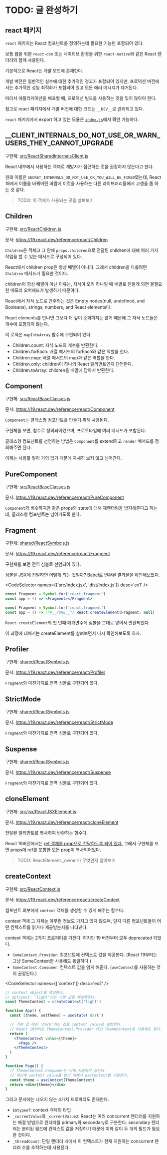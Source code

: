 
# TODO: 글 완성하기

## react 패키지

`react` 패키지는 React 컴포넌트를 정의하는데 필요한 기능만 포함되어 있다.

보통 웹을 위한 `react-dom` 또는 네이티브 환경을 위한 `react-native`와 같은 React 렌더러와 함께 사용된다.

기본적으로 React는 개발 모드에 존재한다.

개발 버전은 일반적인 실수에 대한 추가적인 경고가 포함되어 있지만, 프로덕션 버전에서는 추가적인 성능 최적화가 포함되어 있고 모든 에러 메시지가 제거된다.

따라서 애플리케이션을 배포할 때, 프로덕션 빌드를 사용하는 것을 잊지 않아야 한다.

참고로 react 패키지에서 개발 버전에 대한 코드는 `__DEV__`로 관리되고 있다.

`react` 패키지에서 export 하고 있는 모듈은 [`index.js`](https://github.com/facebook/react/blob/main/packages/react/index.js)에서 확인 가능하다.

## \_\_CLIENT_INTERNALS_DO_NOT_USE_OR_WARN_USERS_THEY_CANNOT_UPGRADE

구현체: [src/ReactSharedInternalsClient.js](https://github.com/facebook/react/blob/main/packages/react/src/ReactSharedInternalsClient.js)

React 내부에서 사용하는 객체로 개발자가 접근하는 것을 권장하지 않는다고 한다.

원래 이름은 `SECRET_INTERNALS_DO_NOT_USE_OR_YOU_WILL_BE_FIRED`였는데, React 19에서 이름을 바꿔버린 바람에 이것을 사용하는 다른 라이브러리들에서 고생을 좀 하는 것 같다.

> TODO: 이 객체가 사용되는 곳을 살펴보기

## Children

구현체: [src/ReactChildren.js](https://github.com/facebook/react/blob/main/packages/react/src/ReactChildren.js)

문서: https://19.react.dev/reference/react/Children

`Children`은 객체고 그 안에 `props.children`으로 전달된 children에 대해 여러 가지 작업을 할 수 있는 메서드로 구성되어 있다.

React에서 children prop은 항상 배열이 아니다. 그래서 children을 다룰려면 `Children` 메서드가 필요한 것이다.

children이 항상 배열이 아닌 이유는, 자식이 오직 하나일 때 배열로 만들게 되면 불필요한 메모리 오버헤드가 발생하기 때문이다.

React에서 자식 노드로 간주되는 것은 Empty nodes(null, undefined, and Booleans), strings, numbers, and React elements다.

React elements를 만나면 그보다 더 깊이 순회하지는 않기 때문에 그 자식 노드들은 개수에 포함되지 않는다.

이 로직은 `mapIntoArray` 함수에 구현되어 있다.

- Children.count: 자식 노드의 개수를 반환한다.
- Children.forEach: 배열 메서드의 forEach와 같은 역할을 한다.
- Children.map: 배열 메서드의 map과 같은 역할을 한다.
- Children.only: children이 하나의 React 엘리먼트인지 단언한다.
- Children.toArray: children을 배열에 담아서 반환한다.

## Component

구현체: [src/ReactBaseClasses.js](https://github.com/facebook/react/blob/main/packages/react/src/ReactBaseClasses.js)

문서: https://19.react.dev/reference/react/Component

`Component`는 클래스형 컴포넌트를 만들기 위해 사용된다.

구현체를 보면, 함수로 정의되어있으며, 프로토타입에 여러 메서드가 포함된다.

클래스형 컴포넌트를 선언하는 방법은 `Component`를 extend하고 `render` 메서드를 정의해주면 된다.

이제는 사용할 일이 거의 없기 때문에 자세히 보지 않고 넘어간다.

## PureComponent

구현체: [src/ReactBaseClasses.js](https://github.com/facebook/react/blob/main/packages/react/src/ReactBaseClasses.js)

문서: https://19.react.dev/reference/react/PureComponent

`Component`와 비슷하지만 같은 props와 state에 대해 재렌더링을 방지해준다고 하는데, 클래스형 컴포넌트는 넘어가도록 한다.

## Fragment

구현체: [shared/ReactSymbols.js](https://github.com/facebook/react/blob/main/packages/shared/ReactSymbols.js)

문서: https://19.react.dev/reference/react/Fragment

구현체를 보면 전역 심볼로 선언되어 있다.

심볼을 JSX에 전달하면 어떻게 되는 것일까? Babel로 변환된 결과물을 확인해보았다.

<CodeSelector names={['src/index.jsx', 'dist/index.js']} desc='ex1' />

```jsx
const Fragment = Symbol.for('react.fragment')
const app = () => <Fragment></Fragment>
```

```js
const Fragment = Symbol.for('react.fragment')
const app = () => /*#__PURE__*/ React.createElement(Fragment, null)
```

`React.createElement`의 첫 번째 매개변수에 심볼을 그대로 넣어서 변환되었다.

이 과정에 대해서는 createElement를 살펴보면서 다시 확인해보도록 하자.

## Profiler

구현체: [shared/ReactSymbols.js](https://github.com/facebook/react/blob/main/packages/shared/ReactSymbols.js)

문서: https://19.react.dev/reference/react/Profiler

`Fragment`와 마찬가지로 전역 심볼로 구현되어 있다.

## StrictMode

구현체: [shared/ReactSymbols.js](https://github.com/facebook/react/blob/main/packages/shared/ReactSymbols.js)

문서: https://19.react.dev/reference/react/StrictMode

`Fragment`와 마찬가지로 전역 심볼로 구현되어 있다.

## Suspense

구현체: [shared/ReactSymbols.js](https://github.com/facebook/react/blob/main/packages/shared/ReactSymbols.js)

문서: https://19.react.dev/reference/react/Suspense

`Fragment`와 마찬가지로 전역 심볼로 구현되어 있다.

## cloneElement

구현체: [src/jsx/ReactJSXElement.js](https://github.com/facebook/react/blob/main/packages/react/src/jsx/ReactJSXElement.js)

문서: https://19.react.dev/reference/react/cloneElement

전달된 엘리먼트를 복사하여 반환하는 함수다.

React 19버전에서는 [ref 객체를 prop으로 전달하도록 되어 있다.](https://19.react.dev/blog/2024/04/25/react-19#ref-as-a-prop) 그래서 구현체를 보면 props에 ref를 포함한 모든 prop이 복사되어있다.

> TODO: ReactElement.\_owner가 무엇인지 알아보기

## createContext

구현체: [src/ReactContext.js](https://github.com/facebook/react/blob/main/packages/react/src/ReactContext.js)

문서: https://19.react.dev/reference/react/createContext

컴포넌트 외부에서 `context` 객체를 생성할 수 있게 해주는 함수다.

context 객체 그 자체는 아무런 정보도 가지고 있지 않으며, 단지 다른 컴포넌트들이 어떤 컨텍스트를 읽거나 제공받는지를 나타낸다.

context 객체는 2가지 프로퍼티를 가진다. 하지만 19 버전부터 모두 deprecated 되었다.

- `SomeContext.Provider`: 컴포넌트에 컨텍스트 값을 제공한다. (React 19부터는 그냥 SomeContext만 사용해도 동일하다.)
- `SomeContext.Consumer`: 컨텍스트 값을 읽게 해준다. (`useContext`를 사용하는 것이 권장된다.)

<CodeSelector names={['context']} desc='ex2' />

```jsx
// context object를 생성한다.
// optional: 'light'라는 기본 값을 제공해준다.
const ThemeContext = createContext('light')

function App() {
  const [theme, setTheme] = useState('dark')

  // 기본 값 대신 'dark'라는 값을 context value로 설정한다.
  // React 19부터는 ThemeContext.Provider 대신 ThemeContext로 사용해도 된다.
  return (
    <ThemeContext value={theme}>
      <Page />
    </ThemeContext>
  )
}

function Page() {
  // ThemeContext.Consumer는 이제 사용하지 않는다.
  // 대신에 context value를 얻기 위해서 useContext를 사용한다.
  const theme = useContext(ThemeContext)
  return <div>{theme}</div>
}
```

그리고 문서에는 나오지 않는 4가지 프로퍼티도 존재한다.

- `$$typeof`: context 객체의 타입
- `_currentValue`와 `_currentValue2`: React는 여러 concurrent 렌더러를 지원하는 해결 방법으로 렌더러를 primary와 secondary로 구분한다. secondary 렌더러는 분리된 필드에 컨텍스트 값을 저장하기 때문에 이와 같이 두 개의 필드가 필요한 것이다.
- `_threadCount`: 단일 렌더러 내에서 이 컨텍스트가 현재 지원하는 concurrent 렌더러 수를 추적하는데 사용된다.
